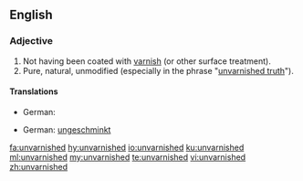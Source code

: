 ==English==

===Adjective===
{{en-adj|-}}

#Not having been coated with [[varnish]] (or other surface treatment).
#Pure, natural, unmodified (especially in the phrase "[[unvarnished truth]]").

====Translations====
{{trans-top|not having been coated with varnish  (or other surface treatment)}}
*German: {{t|de|unbehandelt}}
{{trans-mid}}
{{trans-bottom}}

{{trans-top|pure, natural, unmodified}}
*German: [[ungeschminkt]] {{qualifier|truth}}
{{trans-mid}}
{{trans-bottom}}

[[fa:unvarnished]]
[[hy:unvarnished]]
[[io:unvarnished]]
[[ku:unvarnished]]
[[ml:unvarnished]]
[[my:unvarnished]]
[[te:unvarnished]]
[[vi:unvarnished]]
[[zh:unvarnished]]